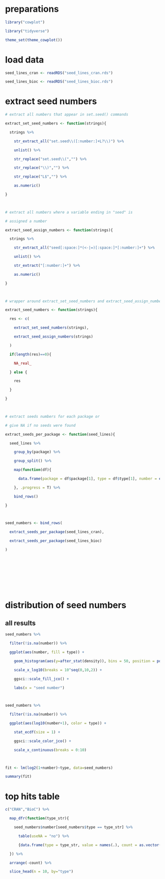# preparations

```r

library("cowplot")

library("tidyverse")

theme_set(theme_cowplot())

```

 

# load data

```r

seed_lines_cran <- readRDS("seed_lines_cran.rds")

seed_lines_bioc <- readRDS("seed_lines_bioc.rds")

```

 

# extract seed numbers

```r

# extract all numbers that appear in set.seed() commands

extract_set_seed_numbers <- function(strings){

  strings %>%

    str_extract_all("set.seed\\([:number:]+L?\\)") %>%

    unlist() %>%

    str_replace("set.seed\\(","") %>%

    str_replace("\\)","") %>%

    str_replace("L$","") %>%

    as.numeric()

}

 

# extract all numbers where a variable ending in "seed" is

# assigned a number

extract_seed_assign_numbers <- function(strings){

  strings %>%

    str_extract_all("seed[:space:]*(<-|=)[:space:]*[:number:]+") %>%

    unlist() %>%

    str_extract("[:number:]+") %>%

    as.numeric()

}

 

# wrapper around extract_set_seed_numbers and extract_seed_assign_numbers

extract_seed_numbers <- function(strings){

  res <- c(

    extract_set_seed_numbers(strings),

    extract_seed_assign_numbers(strings)

  )

  if(length(res)==0){

    NA_real_

  } else {

    res

  }

}

 

# extract seeds numbers for each package or

# give NA if no seeds were found

extract_seeds_per_package <- function(seed_lines){

  seed_lines %>%

    group_by(package) %>%

    group_split() %>%

    map(function(df){

      data.frame(package = df$package[1], type = df$type[1], number = extract_seed_numbers(df$seed_line))

    }, .progress = T) %>%

    bind_rows()

}

 

seed_numbers <- bind_rows(

  extract_seeds_per_package(seed_lines_cran),

  extract_seeds_per_package(seed_lines_bioc)

)

 

 

 

 

```

 

 

# distribution of seed numbers

## all results

```r

 

 

seed_numbers %>%

  filter(!is.na(number)) %>%

  ggplot(aes(number, fill = type)) +

    geom_histogram(aes(y=after_stat(density)), bins = 50, position = position_dodge()) +

    scale_x_log10(breaks = 10^seq(0,10,2)) +

    ggsci::scale_fill_jco() +

    labs(x = "seed number")

 

seed_numbers %>%

  filter(!is.na(number)) %>%

  ggplot(aes(log10(number+1), color = type)) +

    stat_ecdf(size = 1) +

    ggsci::scale_color_jco() +

    scale_x_continuous(breaks = 0:10)

 

fit <- lm(log2(1+number)~type, data=seed_numbers)

summary(fit)

```

 

# top hits table

```r

 

c("CRAN","BioC") %>%

  map_dfr(function(type_str){

    seed_numbers$number[seed_numbers$type == type_str] %>%

      table(useNA = "no") %>%

      {data.frame(type = type_str, value = names(.), count = as.vector(.))}   

  }) %>%

  arrange(-count) %>%

  slice_head(n = 10, by="type")

```